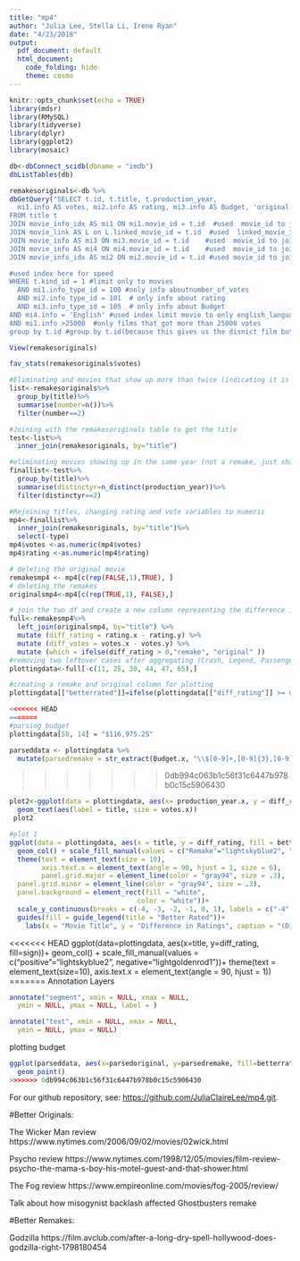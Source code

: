 ```yaml
---
title: "mp4"
author: "Julia Lee, Stella Li, Irene Ryan"
date: "4/23/2018"
output:
  pdf_document: default
  html_document:
    code_folding: hide
    theme: cosmo
---
```


```r
knitr::opts_chunk$set(echo = TRUE)
library(mdsr)
library(RMySQL)
library(tidyverse)
library(dplyr)
library(ggplot2)
library(mosaic)
```


```r
db<-dbConnect_scidb(dbname = "imdb")
dbListTables(db)
```


```r
remakesoriginals<-db %>%
dbGetQuery("SELECT t.id, t.title, t.production_year, 
  mi1.info AS votes, mi2.info AS rating, mi3.info AS Budget, 'original' AS type, mi4.info AS Languages
FROM title t 
JOIN movie_info_idx AS mi1 ON mi1.movie_id = t.id  #used  movie_id to join movie_info_idx to title
JOIN movie_link AS L on L.linked_movie_id = t.id  #used  linked_movie_id to join movie_link to title  
JOIN movie_info AS mi3 ON mi3.movie_id = t.id    #used  movie_id to join movie_info to title
JOIN movie_info AS mi4 ON mi4.movie_id = t.id    #used  movie_id to join movie_info to title
JOIN movie_info_idx AS mi2 ON mi2.movie_id = t.id #used movie_id to join movie_info_idx to title

#used index here for speed
WHERE t.kind_id = 1 #limit only to movies 
  AND mi1.info_type_id = 100 #only info aboutnumber_of_votes 
  AND mi2.info_type_id = 101  # only info about rating 
  AND mi3.info_type_id = 105  # only info about Budget
AND mi4.info = 'English' #used index limit movie to only english_language films 
AND mi1.info >25000  #only films that got more than 25000 votes
group by t.id #group by t.id(because this gives us the disnict film but it could have same title);") 

View(remakesoriginals)

fav_stats(remakesoriginals$votes)
```


```r
#Eliminating and movies that show up more than twice (indicating it is not an original-remake pair)
list<-remakesoriginals%>%
  group_by(title)%>%
  summarise(number=n())%>%
  filter(number==2)

#Joining with the remakesoriginals table to get the title
test<-list%>%
  inner_join(remakesoriginals, by="title")

#eliminating movies showing up in the same year (not a remake, just share the same name)
finallist<-test%>%
  group_by(title)%>%
  summarise(distinctyr=n_distinct(production_year))%>%
  filter(distinctyr==2)

#Rejoining titles, changing rating and vote variables to numeric
mp4<-finallist%>%
  inner_join(remakesoriginals, by="title")%>%
  select(-type)
mp4$votes <-as.numeric(mp4$votes)
mp4$rating <-as.numeric(mp4$rating)
```


```r
# deleting the original movie
remakesmp4 <- mp4[c(rep(FALSE,1),TRUE), ]
# deleting the remakes
originalsmp4<-mp4[c(rep(TRUE,1), FALSE),]

# join the two df and create a new column representing the difference in vote and rating
full<-remakesmp4%>%
  left_join(originalsmp4, by="title") %>%
  mutate (diff_rating = rating.x - rating.y) %>%
  mutate (diff_votes = votes.x - votes.y) %>%
  mutate (which = ifelse(diff_rating > 0,"remake", "original" ))
#removing two leftover cases after aggregating (Crash, Legend, Passengers, The Avengers, The Gift, and Unknown)
plottingdata<-full[-c(11, 25, 30, 44, 47, 65),]
```

```r
#creating a remake and original column for plotting
plottingdata[["betterrated"]]=ifelse(plottingdata[["diff_rating"]] >= 0, "Remake", "Original")

<<<<<<< HEAD
=======
#parsing budget
plottingdata[58, 14] = "$116,975.25"

parseddata <- plottingdata %>%
  mutate(parsedremake = str_extract(Budget.x, "\\$[0-9]+,[0-9]{3},[0-9]{3}|\\$[0-9]{2,3}+,[0-9]{3}"), parsedoriginal = str_extract(Budget.y, "\\$[0-9]+,[0-9]{3},[0-9]{3}|\\$[0-9]{2,3}+,[0-9]{3}"))
```

>>>>>>> 0db994c063b1c56f31c6447b978b0c15c5906430
```r
plot2<-ggplot(data = plottingdata, aes(x= production_year.x, y = diff_rating, color= which)) + 
  geom_text(aes(label = title, size = votes.x)) 
 plot2
```



```r
#plot 1
ggplot(data = plottingdata, aes(x = title, y = diff_rating, fill = betterrated))+ 
  geom_col() + scale_fill_manual(values = c("Remake"="lightskyblue2", "Original"="gold1"))+
  theme(text = element_text(size = 10),
        axis.text.x = element_text(angle = 90, hjust = 1, size = 6), 
        panel.grid.major = element_line(color = "gray94", size = .3),
  panel.grid.minor = element_line(color = "gray94", size = .3),
  panel.background = element_rect(fill = "white",
                                color = "white"))+ 
  scale_y_continuous(breaks = c(-4, -3, -2, -1, 0, 1), labels = c("-4", "-3", "-2", "-1", "0", "1"))+ 
  guides(fill = guide_legend(title = "Better Rated"))+
    labs(x = "Movie Title", y = "Difference in Ratings", caption = "(Difference = Remake - Original)")
```

<<<<<<< HEAD
ggplot(data=plottingdata, aes(x=title, y=diff_rating, fill=sign))+ 
  geom_col() + scale_fill_manual(values = c("positive"="lightskyblue2", negative="lightgoldenrod1"))+
  theme(text = element_text(size=10),
        axis.text.x = element_text(angle = 90, hjust = 1))
=======
Annotation Layers
```r
annotate("segment", xmin = NULL, xmax = NULL,
  ymin = NULL, ymax = NULL, label = )

annotate("text", xmin = NULL, xmax = NULL,
  ymin = NULL, ymax = NULL)
```

plotting budget
```r
ggplot(parseddata, aes(x=parsedoriginal, y=parsedremake, fill=betterrated))+
  geom_point()
>>>>>>> 0db994c063b1c56f31c6447b978b0c15c5906430
```


For our github repository, see:
<https://github.com/JuliaClaireLee/mp4.git>.





#Better Originals:

The Wicker Man review
https://www.nytimes.com/2006/09/02/movies/02wick.html

Psycho review
https://www.nytimes.com/1998/12/05/movies/film-review-psycho-the-mama-s-boy-his-motel-guest-and-that-shower.html

The Fog review
https://www.empireonline.com/movies/fog-2005/review/

Talk about how misogynist backlash affected Ghostbusters remake

#Better Remakes:

Godzilla
https://film.avclub.com/after-a-long-dry-spell-hollywood-does-godzilla-right-1798180454














